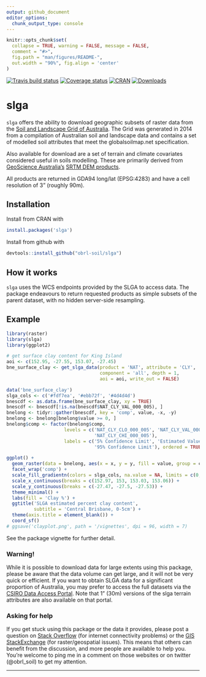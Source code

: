 ```yaml
---
output: github_document
editor_options: 
  chunk_output_type: console
---
```


<!-- README.md is generated from README.Rmd. Please edit that file -->

```r
knitr::opts_chunk$set(
  collapse = TRUE, warning = FALSE, message = FALSE,
  comment = "#>",
  fig.path = "man/figures/README-",
  out.width = "90%", fig.align = 'center'
)
```

[![Travis build status](https://travis-ci.com/obrl-soil/slga.svg?branch=master)](https://travis-ci.com/obrl-soil/slga)
[![Coverage status](https://codecov.io/gh/obrl-soil/slga/branch/master/graph/badge.svg)](https://codecov.io/github/obrl-soil/slga?branch=master)
[![CRAN](https://www.r-pkg.org/badges/version/slga)](https://cran.r-project.org/package=slga)
[![Downloads](https://cranlogs.r-pkg.org/badges/grand-total/slga)](https://www.r-pkg.org/pkg/slga)

# slga

`slga` offers the ability to download geographic subsets of raster data from the [Soil and Landscape Grid of Australia](https://www.clw.csiro.au/aclep/soilandlandscapegrid/index.html). The Grid was generated in 2014 from a compilation of Australian soil and landscape data and contains a set of modelled soil attributes that meet the globalsoilmap.net specification. 

Also available for download are a set of terrain and climate covariates considered useful in soils modelling. These are primarily derived from [GeoScience Australia's](https://www.ga.gov.au) [SRTM DEM products](https://www.ga.gov.au/scientific-topics/national-location-information/digital-elevation-data).

All products are returned in GDA94 long/lat (EPSG:4283) and have a cell resolution of 3" (roughly 90m). 

## Installation

Install from CRAN with

```r
install.packages('slga')
```

Install from github with

```r
devtools::install_github("obrl-soil/slga")
```

## How it works

`slga` uses the WCS endpoints provided by the SLGA to access data. The package endeavours to return requested products as simple subsets of the parent dataset, with no hidden server-side resampling.

## Example

```r
library(raster)
library(slga)
library(ggplot2)
```

```r
# get surface clay content for King Island
aoi <- c(152.95, -27.55, 153.07, -27.45)
bne_surface_clay <- get_slga_data(product = 'NAT', attribute = 'CLY',
                                  component = 'all', depth = 1,
                                  aoi = aoi, write_out = FALSE)
```

```r
data('bne_surface_clay')
slga_cols <- c('#fdf7ea', '#ebb72f', '#4d4d4d')
bnescdf <- as.data.frame(bne_surface_clay, xy = TRUE) 
bnescdf <- bnescdf[!is.na(bnescdf$NAT_CLY_VAL_000_005), ]
bnelong <- tidyr::gather(bnescdf, key = 'comp', value, -x, -y)
bnelong <- bnelong[bnelong$value >= 0, ]
bnelong$comp <- factor(bnelong$comp, 
                     levels = c('NAT_CLY_CLO_000_005', 'NAT_CLY_VAL_000_005',
                                'NAT_CLY_CHI_000_005'), 
                     labels = c('5% Confidence Limit', 'Estimated Value',
                                '95% Confidence Limit'), ordered = TRUE)

ggplot() +
  geom_raster(data = bnelong, aes(x = x, y = y, fill = value, group = comp)) +
  facet_wrap('comp') +
  scale_fill_gradientn(colors = slga_cols, na.value = NA, limits = c(0, 50)) +
  scale_x_continuous(breaks = c(152.97, 153, 153.03, 153.06)) +
  scale_y_continuous(breaks = c(-27.47, -27.5, -27.53)) +
  theme_minimal() +
  labs(fill = 'Clay %') +
  ggtitle('SLGA estimated percent clay content', 
          subtitle = 'Central Brisbane, 0-5cm') +
  theme(axis.title = element_blank()) +
  coord_sf()
# ggsave('clayplot.png', path = '/vignettes', dpi = 96, width = 7)
```

See the package vignette for further detail.

### Warning!

While it is possible to download data for large extents using this package, please be aware that the data volume can get large, and it will not be very quick or efficient. If you want to obtain SLGA data for a significant proportion of Australia, you may prefer to access the full datasets via the [CSIRO Data Access Portal](https://data.csiro.au/dap/home?execution=e1s1). Note that 1" (30m) versions of the slga terrain attributes are also available on that portal.

### Asking for help

If you get stuck using this package or the data it provides, please post a question on [Stack Overflow](https://stackoverflow.com/) (for internet connectivity problems) or the [GIS StackExchange](https://gis.stackexchange.com/) (for raster/geospatial issues). This means that others can benefit from the discussion, and more people are available to help you. You're welcome to ping me in a comment on those websites or on twitter (@obrl_soil) to get my attention.

*** 
